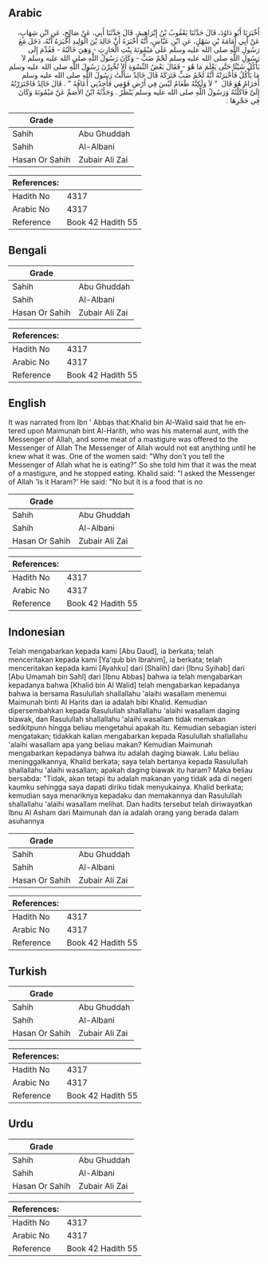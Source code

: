 ## Arabic


<div dir="rtl" lang="ar" style={{fontSize:'larger',backgroundColor:'#f8f9fa',padding:20}}>
أَخْبَرَنَا أَبُو دَاوُدَ، قَالَ حَدَّثَنَا يَعْقُوبُ بْنُ إِبْرَاهِيمَ، قَالَ حَدَّثَنَا أَبِي، عَنْ صَالِحٍ، عَنِ ابْنِ شِهَابٍ، عَنْ أَبِي أُمَامَةَ بْنِ سَهْلٍ، عَنِ ابْنِ عَبَّاسٍ، أَنَّهُ أَخْبَرَهُ أَنَّ خَالِدَ بْنَ الْوَلِيدِ أَخْبَرَهُ أَنَّهُ، دَخَلَ مَعَ رَسُولِ اللَّهِ صلى الله عليه وسلم عَلَى مَيْمُونَةَ بِنْتِ الْحَارِثِ - وَهِيَ خَالَتُهُ - فَقُدِّمَ إِلَى رَسُولِ اللَّهِ صلى الله عليه وسلم لَحْمُ ضَبٍّ - وَكَانَ رَسُولُ اللَّهِ صلى الله عليه وسلم لاَ يَأْكُلُ شَيْئًا حَتَّى يَعْلَمَ مَا هُوَ - فَقَالَ بَعْضُ النِّسْوَةِ أَلاَ تُخْبِرْنَ رَسُولَ اللَّهِ صلى الله عليه وسلم مَا يَأْكُلُ فَأَخْبَرَتْهُ أَنَّهُ لَحْمُ ضَبٍّ فَتَرَكَهُ قَالَ خَالِدٌ سَأَلْتُ رَسُولَ اللَّهِ صلى الله عليه وسلم أَحَرَامٌ هُوَ قَالَ ‏ "‏ لاَ وَلَكِنَّهُ طَعَامٌ لَيْسَ فِي أَرْضِ قَوْمِي فَأَجِدُنِي أَعَافُهُ ‏"‏ ‏.‏ قَالَ خَالِدٌ فَاجْتَرَرْتُهُ إِلَىَّ فَأَكَلْتُهُ وَرَسُولُ اللَّهِ صلى الله عليه وسلم يَنْظُرُ ‏.‏ وَحَدَّثَهُ ابْنُ الأَصَمِّ عَنْ مَيْمُونَةَ وَكَانَ فِي حَجْرِهَا ‏.‏
</div>
<div style={{backgroundColor:'#f8f9fa',padding:20, marginBottom: 10}}><table> <thead> <tr> <th>Grade</th> <th></th> </tr> </thead> <tbody> <tr><td>Sahih</td><td>Abu Ghuddah</td></tr><tr><td>Sahih</td><td>Al-Albani</td></tr><tr><td>Hasan Or Sahih</td><td>Zubair Ali Zai</td></tr></tbody></table><table> <thead> <tr> <th>References:</th> <th></th> </tr> </thead> <tbody><tr><td>Hadith No</td><td>4317</td></tr><tr><td>Arabic No</td><td>4317</td></tr><tr><td>Reference</td><td>Book 42 Hadith 55</td></tr></tbody></table></div>

## Bengali


<div dir="ltr" lang="bn" style={{fontSize:'larger',backgroundColor:'#f8f9fa',padding:20}}>

</div>
<div style={{backgroundColor:'#f8f9fa',padding:20, marginBottom: 10}}><table> <thead> <tr> <th>Grade</th> <th></th> </tr> </thead> <tbody> <tr><td>Sahih</td><td>Abu Ghuddah</td></tr><tr><td>Sahih</td><td>Al-Albani</td></tr><tr><td>Hasan Or Sahih</td><td>Zubair Ali Zai</td></tr></tbody></table><table> <thead> <tr> <th>References:</th> <th></th> </tr> </thead> <tbody><tr><td>Hadith No</td><td>4317</td></tr><tr><td>Arabic No</td><td>4317</td></tr><tr><td>Reference</td><td>Book 42 Hadith 55</td></tr></tbody></table></div>

## English


<div dir="ltr" lang="en" style={{fontSize:'larger',backgroundColor:'#f8f9fa',padding:20}}>
It was narrated from Ibn ' Abbas that:Khalid bin Al-Walid said that he entered upon Maimunah bint Al-Harith, who was his maternal aunt, with the Messenger of Allah, and some meat of a mastigure was offered to the Messenger of Allah The Messenger of Allah would not eat anything until he knew what it was. One of the women said: "Why don't you tell the Messenger of Allah what he is eating?" So she told him that it was the meat of a mastigure, and he stopped eating. Khalid said: "I asked the Messenger of Allah 'Is it Haram?' He said: "No but it is a food that is no
</div>
<div style={{backgroundColor:'#f8f9fa',padding:20, marginBottom: 10}}><table> <thead> <tr> <th>Grade</th> <th></th> </tr> </thead> <tbody> <tr><td>Sahih</td><td>Abu Ghuddah</td></tr><tr><td>Sahih</td><td>Al-Albani</td></tr><tr><td>Hasan Or Sahih</td><td>Zubair Ali Zai</td></tr></tbody></table><table> <thead> <tr> <th>References:</th> <th></th> </tr> </thead> <tbody><tr><td>Hadith No</td><td>4317</td></tr><tr><td>Arabic No</td><td>4317</td></tr><tr><td>Reference</td><td>Book 42 Hadith 55</td></tr></tbody></table></div>

## Indonesian


<div dir="ltr" lang="id" style={{fontSize:'larger',backgroundColor:'#f8f9fa',padding:20}}>
Telah mengabarkan kepada kami [Abu Daud], ia berkata; telah menceritakan kepada kami [Ya'qub bin Ibrahim], ia berkata; telah menceritakan kepada kami [Ayahku] dari [Shalih] dari [Ibnu Syihab] dari [Abu Umamah bin Sahl] dari [Ibnu Abbas] bahwa ia telah mengabarkan kepadanya bahwa [Khalid bin Al Walid] telah mengabarkan kepadanya bahwa ia bersama Rasulullah shallallahu 'alaihi wasallam menemui Maimunah binti Al Harits dan ia adalah bibi Khalid. Kemudian dipersembahkan kepada Rasulullah shallallahu 'alaihi wasallam daging biawak, dan Rasulullah shallallahu 'alaihi wasallam tidak memakan sedikitpunn hingga beliau mengetahui apakah itu. Kemudian sebagian isteri mengatakan; tidakkah kalian mengabarkan kepada Rasulullah shallallahu 'alaihi wasallam apa yang beliau makan? Kemudian Maimunah mengabarkan kepadanya bahwa itu adalah daging biawak. Lalu beliau meninggalkannya, Khalid berkata; saya telah bertanya kepada Rasulullah shallallahu 'alaihi wasallam; apakah daging biawak itu haram? Maka beliau bersabda: "Tidak, akan tetapi itu adalah makanan yang tidak ada di negeri kaumku sehingga saya dapati diriku tidak menyukainya. Khalid berkata; kemudian saya menariknya kepadaku dan memakannya dan Rasulullah shallallahu 'alaihi wasallam melihat. Dan hadits tersebut telah diriwayatkan Ibnu Al Asham dari Maimunah dan ia adalah orang yang berada dalam asuhannya
</div>
<div style={{backgroundColor:'#f8f9fa',padding:20, marginBottom: 10}}><table> <thead> <tr> <th>Grade</th> <th></th> </tr> </thead> <tbody> <tr><td>Sahih</td><td>Abu Ghuddah</td></tr><tr><td>Sahih</td><td>Al-Albani</td></tr><tr><td>Hasan Or Sahih</td><td>Zubair Ali Zai</td></tr></tbody></table><table> <thead> <tr> <th>References:</th> <th></th> </tr> </thead> <tbody><tr><td>Hadith No</td><td>4317</td></tr><tr><td>Arabic No</td><td>4317</td></tr><tr><td>Reference</td><td>Book 42 Hadith 55</td></tr></tbody></table></div>

## Turkish


<div dir="ltr" lang="tr" style={{fontSize:'larger',backgroundColor:'#f8f9fa',padding:20}}>

</div>
<div style={{backgroundColor:'#f8f9fa',padding:20, marginBottom: 10}}><table> <thead> <tr> <th>Grade</th> <th></th> </tr> </thead> <tbody> <tr><td>Sahih</td><td>Abu Ghuddah</td></tr><tr><td>Sahih</td><td>Al-Albani</td></tr><tr><td>Hasan Or Sahih</td><td>Zubair Ali Zai</td></tr></tbody></table><table> <thead> <tr> <th>References:</th> <th></th> </tr> </thead> <tbody><tr><td>Hadith No</td><td>4317</td></tr><tr><td>Arabic No</td><td>4317</td></tr><tr><td>Reference</td><td>Book 42 Hadith 55</td></tr></tbody></table></div>

## Urdu


<div dir="rtl" lang="ur" style={{fontSize:'larger',backgroundColor:'#f8f9fa',padding:20}}>

</div>
<div style={{backgroundColor:'#f8f9fa',padding:20, marginBottom: 10}}><table> <thead> <tr> <th>Grade</th> <th></th> </tr> </thead> <tbody> <tr><td>Sahih</td><td>Abu Ghuddah</td></tr><tr><td>Sahih</td><td>Al-Albani</td></tr><tr><td>Hasan Or Sahih</td><td>Zubair Ali Zai</td></tr></tbody></table><table> <thead> <tr> <th>References:</th> <th></th> </tr> </thead> <tbody><tr><td>Hadith No</td><td>4317</td></tr><tr><td>Arabic No</td><td>4317</td></tr><tr><td>Reference</td><td>Book 42 Hadith 55</td></tr></tbody></table></div>
